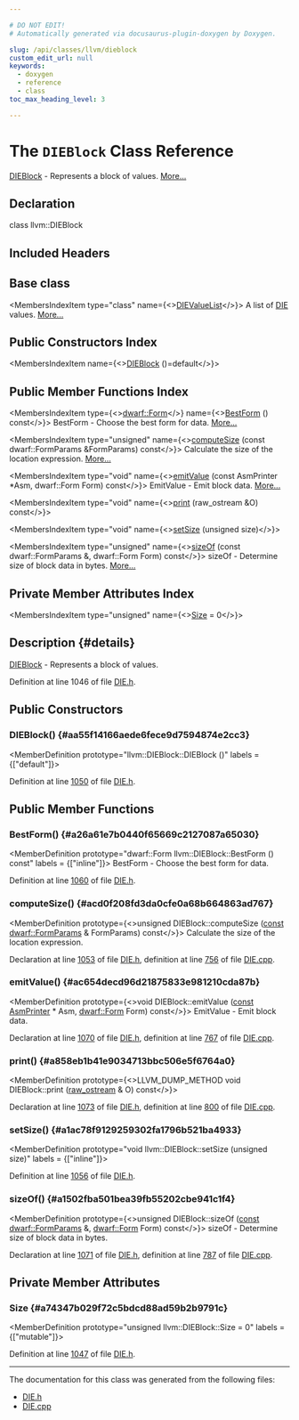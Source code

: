 ```yaml
---

# DO NOT EDIT!
# Automatically generated via docusaurus-plugin-doxygen by Doxygen.

slug: /api/classes/llvm/dieblock
custom_edit_url: null
keywords:
  - doxygen
  - reference
  - class
toc_max_heading_level: 3

---
```





# The `DIEBlock` Class Reference

<DoxygenPage pluginConfig={pluginConfig}>

<a href="/docs/api/classes/llvm/dieblock">DIEBlock</a> - Represents a block of values. <a href="#details">More...</a>

## Declaration

<CodeBlock>class llvm::DIEBlock</CodeBlock>

## Included Headers

<IncludesList>
<IncludesListItem
  filePath="llvm/CodeGen/DIE.h"
  permalink="/docs/api/files/include/include/llvm/include/llvm/codegen/die-h"
  isLocal="true" />
</IncludesList>

## Base class

<MembersIndex>

<MembersIndexItem
  type="class"
  name={<><a href="/docs/api/classes/llvm/dievaluelist">DIEValueList</a></>}>
A list of <a href="/docs/api/classes/llvm/die">DIE</a> values. <a href="/docs/api/classes/llvm/dievaluelist/#details">More...</a>
</MembersIndexItem>

</MembersIndex>

## Public Constructors Index

<MembersIndex>

<MembersIndexItem
  name={<><a href="#aa55f14166aede6fece9d7594874e2cc3">DIEBlock</a> ()=default</>}>
</MembersIndexItem>

</MembersIndex>

## Public Member Functions Index

<MembersIndex>

<MembersIndexItem
  type={<><a href="/docs/api/namespaces/llvm/dwarf/#a6c06a10ffac779879f6b62a1a904517b">dwarf::Form</a></>}
  name={<><a href="#a26a61e7b0440f65669c2127087a65030">BestForm</a> () const</>}>
BestForm - Choose the best form for data. <a href="#a26a61e7b0440f65669c2127087a65030">More...</a>
</MembersIndexItem>

<MembersIndexItem
  type="unsigned"
  name={<><a href="#acd0f208fd3da0cfe0a68b664863ad767">computeSize</a> (const dwarf::FormParams &amp;FormParams) const</>}>
Calculate the size of the location expression. <a href="#acd0f208fd3da0cfe0a68b664863ad767">More...</a>
</MembersIndexItem>

<MembersIndexItem
  type="void"
  name={<><a href="#ac654decd96d21875833e981210cda87b">emitValue</a> (const AsmPrinter &#42;Asm, dwarf::Form Form) const</>}>
EmitValue - Emit block data. <a href="#ac654decd96d21875833e981210cda87b">More...</a>
</MembersIndexItem>

<MembersIndexItem
  type="void"
  name={<><a href="#a858eb1b41e9034713bbc506e5f6764a0">print</a> (raw&#95;ostream &amp;O) const</>}>
</MembersIndexItem>

<MembersIndexItem
  type="void"
  name={<><a href="#a1ac78f9129259302fa1796b521ba4933">setSize</a> (unsigned size)</>}>
</MembersIndexItem>

<MembersIndexItem
  type="unsigned"
  name={<><a href="#a1502fba501bea39fb55202cbe941c1f4">sizeOf</a> (const dwarf::FormParams &amp;, dwarf::Form Form) const</>}>
sizeOf - Determine size of block data in bytes. <a href="#a1502fba501bea39fb55202cbe941c1f4">More...</a>
</MembersIndexItem>

</MembersIndex>

## Private Member Attributes Index

<MembersIndex>

<MembersIndexItem
  type="unsigned"
  name={<><a href="#a74347b029f72c5bdcd88ad59b2b9791c">Size</a> = 0</>}>
</MembersIndexItem>

</MembersIndex>

## Description {#details}

<a href="/docs/api/classes/llvm/dieblock">DIEBlock</a> - Represents a block of values.

Definition at line 1046 of file <a href="/docs/api/files/include/include/llvm/include/llvm/codegen/die-h">DIE.h</a>.

<SectionDefinition>

## Public Constructors

### DIEBlock() {#aa55f14166aede6fece9d7594874e2cc3}

<MemberDefinition
  prototype="llvm::DIEBlock::DIEBlock ()"
  labels = {["default"]}>

Definition at line <a href="/docs/api/files/include/include/llvm/include/llvm/codegen/die-h/#l01050">1050</a> of file <a href="/docs/api/files/include/include/llvm/include/llvm/codegen/die-h">DIE.h</a>.
</MemberDefinition>

</SectionDefinition>

<SectionDefinition>

## Public Member Functions

### BestForm() {#a26a61e7b0440f65669c2127087a65030}

<MemberDefinition
  prototype="dwarf::Form llvm::DIEBlock::BestForm () const"
  labels = {["inline"]}>
BestForm - Choose the best form for data.

Definition at line <a href="/docs/api/files/include/include/llvm/include/llvm/codegen/die-h/#l01060">1060</a> of file <a href="/docs/api/files/include/include/llvm/include/llvm/codegen/die-h">DIE.h</a>.
</MemberDefinition>

### computeSize() {#acd0f208fd3da0cfe0a68b664863ad767}

<MemberDefinition
  prototype={<>unsigned DIEBlock::computeSize (<a href="/docs/api/files/lib/lib/target/lib/target/aarch64/aarch64promoteconstant-cpp/#a90f8350fecae261c25be85d38b451bff">const</a> <a href="/docs/api/structs/llvm/dwarf/formparams">dwarf::FormParams</a> &amp; FormParams) const</>}>
Calculate the size of the location expression.

Declaration at line <a href="/docs/api/files/include/include/llvm/include/llvm/codegen/die-h/#l01053">1053</a> of file <a href="/docs/api/files/include/include/llvm/include/llvm/codegen/die-h">DIE.h</a>, definition at line <a href="/docs/api/files/lib/lib/codegen/lib/codegen/asmprinter/die-cpp/#l00756">756</a> of file <a href="/docs/api/files/lib/lib/codegen/lib/codegen/asmprinter/die-cpp">DIE.cpp</a>.
</MemberDefinition>

### emitValue() {#ac654decd96d21875833e981210cda87b}

<MemberDefinition
  prototype={<>void DIEBlock::emitValue (<a href="/docs/api/files/lib/lib/target/lib/target/aarch64/aarch64promoteconstant-cpp/#a90f8350fecae261c25be85d38b451bff">const</a> <a href="/docs/api/classes/llvm/asmprinter">AsmPrinter</a> &#42; Asm, <a href="/docs/api/namespaces/llvm/dwarf/#a6c06a10ffac779879f6b62a1a904517b">dwarf::Form</a> Form) const</>}>
EmitValue - Emit block data.

Declaration at line <a href="/docs/api/files/include/include/llvm/include/llvm/codegen/die-h/#l01070">1070</a> of file <a href="/docs/api/files/include/include/llvm/include/llvm/codegen/die-h">DIE.h</a>, definition at line <a href="/docs/api/files/lib/lib/codegen/lib/codegen/asmprinter/die-cpp/#l00767">767</a> of file <a href="/docs/api/files/lib/lib/codegen/lib/codegen/asmprinter/die-cpp">DIE.cpp</a>.
</MemberDefinition>

### print() {#a858eb1b41e9034713bbc506e5f6764a0}

<MemberDefinition
  prototype={<>LLVM&#95;DUMP&#95;METHOD void DIEBlock::print (<a href="/docs/api/classes/llvm/raw-ostream">raw&#95;ostream</a> &amp; O) const</>}>

Declaration at line <a href="/docs/api/files/include/include/llvm/include/llvm/codegen/die-h/#l01073">1073</a> of file <a href="/docs/api/files/include/include/llvm/include/llvm/codegen/die-h">DIE.h</a>, definition at line <a href="/docs/api/files/lib/lib/codegen/lib/codegen/asmprinter/die-cpp/#l00800">800</a> of file <a href="/docs/api/files/lib/lib/codegen/lib/codegen/asmprinter/die-cpp">DIE.cpp</a>.
</MemberDefinition>

### setSize() {#a1ac78f9129259302fa1796b521ba4933}

<MemberDefinition
  prototype="void llvm::DIEBlock::setSize (unsigned size)"
  labels = {["inline"]}>

Definition at line <a href="/docs/api/files/include/include/llvm/include/llvm/codegen/die-h/#l01056">1056</a> of file <a href="/docs/api/files/include/include/llvm/include/llvm/codegen/die-h">DIE.h</a>.
</MemberDefinition>

### sizeOf() {#a1502fba501bea39fb55202cbe941c1f4}

<MemberDefinition
  prototype={<>unsigned DIEBlock::sizeOf (<a href="/docs/api/files/lib/lib/target/lib/target/aarch64/aarch64promoteconstant-cpp/#a90f8350fecae261c25be85d38b451bff">const</a> <a href="/docs/api/structs/llvm/dwarf/formparams">dwarf::FormParams</a> &amp;, <a href="/docs/api/namespaces/llvm/dwarf/#a6c06a10ffac779879f6b62a1a904517b">dwarf::Form</a> Form) const</>}>
sizeOf - Determine size of block data in bytes.

Declaration at line <a href="/docs/api/files/include/include/llvm/include/llvm/codegen/die-h/#l01071">1071</a> of file <a href="/docs/api/files/include/include/llvm/include/llvm/codegen/die-h">DIE.h</a>, definition at line <a href="/docs/api/files/lib/lib/codegen/lib/codegen/asmprinter/die-cpp/#l00787">787</a> of file <a href="/docs/api/files/lib/lib/codegen/lib/codegen/asmprinter/die-cpp">DIE.cpp</a>.
</MemberDefinition>

</SectionDefinition>

<SectionDefinition>

## Private Member Attributes

### Size {#a74347b029f72c5bdcd88ad59b2b9791c}

<MemberDefinition
  prototype="unsigned llvm::DIEBlock::Size = 0"
  labels = {["mutable"]}>

Definition at line <a href="/docs/api/files/include/include/llvm/include/llvm/codegen/die-h/#l01047">1047</a> of file <a href="/docs/api/files/include/include/llvm/include/llvm/codegen/die-h">DIE.h</a>.
</MemberDefinition>

</SectionDefinition>

<hr/>

The documentation for this class was generated from the following files:

<ul>
<li><a href="/docs/api/files/include/include/llvm/include/llvm/codegen/die-h">DIE.h</a></li>
<li><a href="/docs/api/files/lib/lib/codegen/lib/codegen/asmprinter/die-cpp">DIE.cpp</a></li>
</ul>

</DoxygenPage>
